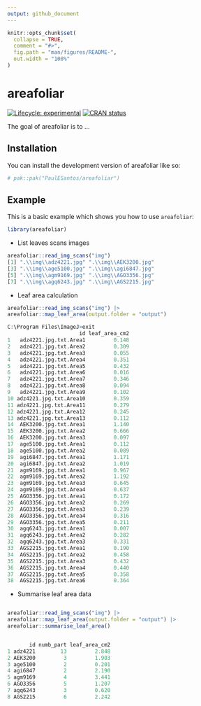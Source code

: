 ```yaml
---
output: github_document
---
```


<!-- README.md is generated from README.Rmd. Please edit that file -->

```r
knitr::opts_chunk$set(
  collapse = TRUE,
  comment = "#>",
  fig.path = "man/figures/README-",
  out.width = "100%"
)
```

# areafoliar

<!-- badges: start -->
[![Lifecycle: experimental](https://img.shields.io/badge/lifecycle-experimental-orange.svg)](https://lifecycle.r-lib.org/articles/stages.html#experimental)
[![CRAN status](https://www.r-pkg.org/badges/version/areafoliar)](https://CRAN.R-project.org/package=areafoliar)
<!-- badges: end -->

The goal of areafoliar is to ...

## Installation

You can install the development version of areafoliar like so:

``` r
# pak::pak("PaulESantos/areafoliar")
```

## Example

This is a basic example which shows you how to use `areafoliar`:

```r
library(areafoliar)
```
- List  leaves scans images

```r
areafoliar::read_img_scans("img")
[1] ".\\img\\adz4221.jpg" ".\\img\\AEK3200.jpg"
[3] ".\\img\\age5100.jpg" ".\\img\\agi6847.jpg"
[5] ".\\img\\agm9169.jpg" ".\\img\\AGO3356.jpg"
[7] ".\\img\\agq6243.jpg" ".\\img\\AGS2215.jpg"

```

- Leaf area calculation

```r
areafoliar::read_img_scans("img") |> 
areafoliar::map_leaf_area(output.folder = "output")

C:\Program Files\ImageJ>exit
                       id leaf_area_cm2
1   adz4221.jpg.txt.Area1         0.148
2   adz4221.jpg.txt.Area2         0.309
3   adz4221.jpg.txt.Area3         0.055
4   adz4221.jpg.txt.Area4         0.351
5   adz4221.jpg.txt.Area5         0.432
6   adz4221.jpg.txt.Area6         0.016
7   adz4221.jpg.txt.Area7         0.346
8   adz4221.jpg.txt.Area8         0.094
9   adz4221.jpg.txt.Area9         0.102
10 adz4221.jpg.txt.Area10         0.359
11 adz4221.jpg.txt.Area11         0.279
12 adz4221.jpg.txt.Area12         0.245
13 adz4221.jpg.txt.Area13         0.112
14  AEK3200.jpg.txt.Area1         1.140
15  AEK3200.jpg.txt.Area2         0.666
16  AEK3200.jpg.txt.Area3         0.097
17  age5100.jpg.txt.Area1         0.112
18  age5100.jpg.txt.Area2         0.089
19  agi6847.jpg.txt.Area1         1.171
20  agi6847.jpg.txt.Area2         1.019
21  agm9169.jpg.txt.Area1         0.967
22  agm9169.jpg.txt.Area2         1.192
23  agm9169.jpg.txt.Area3         0.645
24  agm9169.jpg.txt.Area4         0.637
25  AGO3356.jpg.txt.Area1         0.172
26  AGO3356.jpg.txt.Area2         0.269
27  AGO3356.jpg.txt.Area3         0.239
28  AGO3356.jpg.txt.Area4         0.316
29  AGO3356.jpg.txt.Area5         0.211
30  agq6243.jpg.txt.Area1         0.007
31  agq6243.jpg.txt.Area2         0.282
32  agq6243.jpg.txt.Area3         0.331
33  AGS2215.jpg.txt.Area1         0.190
34  AGS2215.jpg.txt.Area2         0.458
35  AGS2215.jpg.txt.Area3         0.432
36  AGS2215.jpg.txt.Area4         0.440
37  AGS2215.jpg.txt.Area5         0.358
38  AGS2215.jpg.txt.Area6         0.364

```

- Summarise leaf area data
```r

areafoliar::read_img_scans("img") |> 
areafoliar::map_leaf_area(output.folder = "output") |> 
areafoliar::summarise_leaf_area()


       id numb_part leaf_area_cm2
1 adz4221        13         2.848
2 AEK3200         3         1.903
3 age5100         2         0.201
4 agi6847         2         2.190
5 agm9169         4         3.441
6 AGO3356         5         1.207
7 agq6243         3         0.620
8 AGS2215         6         2.242
```


